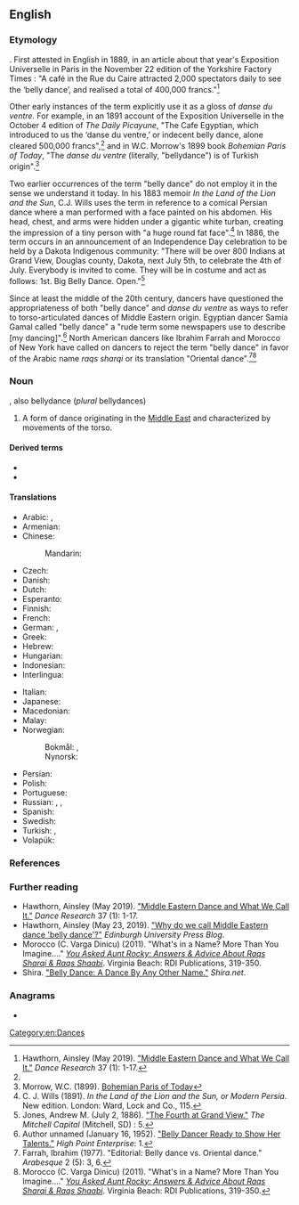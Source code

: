 {{also|belly-dance}}
==English==
{{wikipedia|belly dance}}

===Etymology===
{{calque|en|fr|danse du ventre}}. First attested in English in 1889, in an article about that year's Exposition Universelle in Paris in the November 22 edition of the Yorkshire Factory Times : "A café in the Rue du Caire attracted 2,000 spectators daily to see the ‘belly dance’, and realised a total of 400,000 francs."<ref name=":0">Hawthorn, Ainsley (May 2019). [https://www.euppublishing.com/doi/full/10.3366/drs.2019.0250 "Middle Eastern Dance and What We Call It."] ''Dance Research'' 37 (1): 1-17.</ref>

Other early instances of the term explicitly use it as a gloss of ''danse du ventre.'' For example, in an 1891 account of the Exposition Universelle in the October 4 edition of ''The Daily Picayune'', "The Cafe Egyptian, which introduced to us the ‘danse du ventre,’ or indecent belly dance, alone cleared 500,000 francs",<ref name=":0" /> and in W.C. Morrow's 1899 book ''Bohemian Paris of Today'', "The ''danse du ventre'' (literally, "bellydance") is of Turkish origin".<ref>Morrow, W.C. (1899). [https://books.google.ca/books?id=iSr_CgAAQBAJ&q=belly+dance#v=snippet&q=belly%20dance&f=false Bohemian Paris of Today]</ref>

Two earlier occurrences of the term "belly dance" do not employ it in the sense we understand it today. In his 1883 memoir ''In the Land of the Lion and the Sun'', C.J. Wills uses the term in reference to a comical Persian dance where a man performed with a face painted on his abdomen. His head, chest, and arms were hidden under a gigantic white turban, creating the impression of a tiny person with "a huge round fat face".<ref>C. J. Wills (1891). ''In the Land of the Lion and the Sun, or Modern Persia''. New edition. London: Ward, Lock and Co., 115.</ref> In 1886, the term occurs in an announcement of an Independence Day celebration to be held by a Dakota Indigenous community: "There will be over 800 Indians at Grand View, Douglas county, Dakota, next July 5th, to celebrate the 4th of July. Everybody is invited to come. They will be in costume and act as follows: 1st. Big Belly Dance. Open."<ref>Jones, Andrew M. (July 2, 1886). [https://www.newspapers.com/newspage/465265167/ "The Fourth at Grand View."] ''The Mitchell Capital'' (Mitchell, SD) : 5.</ref>

Since at least the middle of the 20th century, dancers have questioned the appropriateness of both "belly dance" and ''danse du ventre'' as ways to refer to torso-articulated dances of Middle Eastern origin. Egyptian dancer Samia Gamal called "belly dance" a "rude term some newspapers use to describe [my dancing]".<ref>Author unnamed (January 16, 1952). [https://www.newspapers.com/newspage/12202747/ "Belly Dancer Ready to Show Her Talents."] ''High Point Enterprise'': 1.</ref> North American dancers like Ibrahim Farrah and Morocco of New York have called on dancers to reject the term "belly dance" in favor of the Arabic name ''raqs sharqi'' or its translation "Oriental dance".<ref>Farrah, Ibrahim (1977). "Editorial: Belly dance vs. Oriental dance." ''Arabesque'' 2 (5): 3, 6.</ref><ref>Morocco (C. Varga Dinicu) (2011). "What's in a Name? More Than You Imagine...." ''[https://books.google.ca/books/about/You_Asked_Aunt_Rocky_Answers_Advice_Abou.html?id=Vo6iAwAAQBAJ&redir_esc=y You Asked Aunt Rocky: Answers & Advice About Raqs Sharqi & Raqs Shaabi]''. Virginia Beach: RDI Publications, 319-350.</ref>

===Noun===
{{en-noun|~}}, also bellydance (''plural'' bellydances)

# A form of dance originating in the [[Middle East]] and characterized by movements of the torso.

====Derived terms====
* {{l|en|belly dancer}}
* {{l|en|belly dancing}}

====Translations====
{{trans-top|form of dance}}
* Arabic: {{t|ar|رَقْص شَرْقِيّ|m}} {{qualifier|oriental dance}}, {{t|ar|رَقْص بَلَدِيّ|m}} {{qualifier|national dance}}
* Armenian: {{t+|hy|պորտապար}}
* Chinese:
*: Mandarin: {{t+|cmn|肚皮舞|tr=dùpíwǔ|sc=Hani}}
* Czech: {{t|cs|břišní tanec|m}}
* Danish: {{t|da|mavedans}}
* Dutch: {{t+|nl|buikdans}}
* Esperanto: {{t|eo|ventra danco}}
* Finnish: {{t+|fi|vatsatanssi}}
* French: {{t+|fr|danse du ventre|f}}
* German: {{t+|de|Bauchtanz|m}}, {{t|de|orientalischer Tanz|m}}
* Greek: {{t|el|χορός οριεντάλ|m}}
* Hebrew: {{t|he|מחול מזרחי}}
* Hungarian: {{t+|hu|hastánc}}
* Indonesian: {{t|id|tari perut}}
* Interlingua: {{t|ia|dansa de ventre}}
{{trans-mid}}
* Italian: {{t|it|danza del ventre|f}}
* Japanese: {{t|ja|ベリーダンス|tr=berīdansu}}
* Macedonian: {{t|mk|стомачен танц|m}}
* Malay: {{t|ms|tarian perut}}
* Norwegian:
*: Bokmål: {{t|nb|magedans|m}}, {{t|nb|mavedans|m}}
*: Nynorsk: {{t|nn|magedans|m}}
* Persian: {{t|fa|رقص عربی|tr=raqs 'arabi}} {{qualifier|Arabic dance}}
* Polish: {{t+|pl|taniec brzucha|m-in}}
* Portuguese: {{t+|pt|dança do ventre|f}}
* Russian: {{t+|ru|та́нец живота́|m}}, {{t|ru|беллидэ́нс|m}}, {{t+|ru|беллида́нс|m}}
* Spanish: {{t|es|danza del vientre|f}}
* Swedish: {{t|sv|magdans|c}}
* Turkish: {{t+|tr|göbek dansı}}, {{t+|tr|oryantal}}
* Volapük: {{t|vo|bälidadanüd}}
{{trans-bottom}}

===References===
<references />

===Further reading===
* Hawthorn, Ainsley (May 2019). [https://www.euppublishing.com/doi/full/10.3366/drs.2019.0250 "Middle Eastern Dance and What We Call It."] ''Dance Research'' 37 (1): 1-17. 
*Hawthorn, Ainsley (May 23, 2019). [https://euppublishingblog.com/2019/05/23/middle-eastern-dance-belly-dance/ "Why do we call Middle Eastern dance 'belly dance'?"] ''Edinburgh University Press Blog''.
*Morocco (C. Varga Dinicu) (2011). "What's in a Name? More Than You Imagine...." ''[https://books.google.ca/books/about/You_Asked_Aunt_Rocky_Answers_Advice_Abou.html?id=Vo6iAwAAQBAJ&redir_esc=y You Asked Aunt Rocky: Answers & Advice About Raqs Sharqi & Raqs Shaabi]''. Virginia Beach: RDI Publications, 319-350.
*Shira. [http://www.shira.net/musings/dance-by-any-other-name.htm "Belly Dance: A Dance By Any Other Name."] ''Shira.net''.

===Anagrams===
* {{anagrams|en|a=abcdeellny|call-by-need}}

[[Category:en:Dances]]